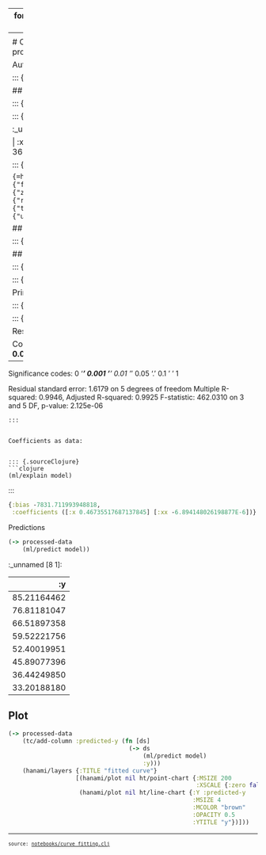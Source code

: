 
---
format:
  html:
    toc: true
    toc-depth: 4
    theme: [cosmo, notebooks/custom.scss]
    output-file: curve_fitting.html
code-block-background: true
include-in-header: {text: '<link rel = "icon" href = "data:," />'}
fontsize: 0.9em

---
<style></style><style>.printedClojure .sourceCode {
  background-color: transparent;
  border-style: none;
}
</style>
<script src="curve_fitting_files/md-default2.js" type="text/javascript"></script><script src="curve_fitting_files/md-default3.js" type="text/javascript"></script><script src="curve_fitting_files/vega4.js" type="text/javascript"></script><script src="curve_fitting_files/vega5.js" type="text/javascript"></script><script src="curve_fitting_files/vega6.js" type="text/javascript"></script>

# Curve fitting example
Samsung A12 charge percentage vs. time graph
This is a Clojure port of a Python program by Omer ZAK.

Authors: Omer Zak, Daniel Slutsky


::: {.sourceClojure}
```clojure
(ns curve-fitting
  (:require [tablecloth.api :as tc]
            [tablecloth.pipeline :as tcpipe]
            [fastmath.stats :as fmstats]
            [tech.v3.datatype.functional :as fun]
            [scicloj.metamorph.core :as mm]
            [scicloj.metamorph.ml :as ml]
            [scicloj.metamorph.ml.loss :as loss]
            [scicloj.ml.smile.regression]
            [tech.v3.dataset.modelling :as modelling]
            [tech.v3.dataset.metamorph :as tmd.mm]
            [clojure.math :as math]
            [aerial.hanami.templates :as ht]
            [scicloj.noj.v1.vis.hanami :as hanami]
            [scicloj.kindly.v4.api :as kindly]
            [scicloj.kindly.v4.kind :as kind]))
```
:::



## Prepare data


::: {.sourceClojure}
```clojure
(def xydata
  (-> [;; (day-of-month, hour, minute, percentage)
       ;; d   h   m   p
       [24,  0, 57, 85]
       [24, 10, 54, 78]
       [24, 18, 53, 65]
       [24, 23, 16, 58]
       [25,  3, 13, 55]
       [25,  6, 30, 46]
       [25, 10, 51, 36]
       [25, 12, 15, 33]]
      tc/dataset
      (tc/rename-columns [:d :h :m :y])
      (tc/map-columns :x [:d :h :m] (fn [d h m]
                                      (+ (* d 24 60)
                                         (* h 60)
                                         m)))
      (tc/select-columns [:x :y])))
```
:::



::: {.sourceClojure}
```clojure
xydata
```
:::


:_unnamed [8 2]:

|    :x | :y |
|------:|---:|
| 34617 | 85 |
| 35214 | 78 |
| 35693 | 65 |
| 35956 | 58 |
| 36193 | 55 |
| 36390 | 46 |
| 36651 | 36 |
| 36735 | 33 |




::: {.sourceClojure}
```clojure
(-> xydata
    (hanami/plot ht/point-chart
                 {:XSCALE {:zero false}
                  :MSIZE 200}))
```
:::



```{=html}
<div><script>vegaEmbed(document.currentScript.parentElement, {"encoding":{"y":{"field":"y","type":"quantitative"},"x":{"scale":{"zero":false},"field":"x","type":"quantitative"}},"usermeta":{"embedOptions":{"renderer":"svg"}},"mark":{"type":"circle","size":200,"tooltip":true},"width":400,"background":"floralwhite","height":300,"data":{"url":"curve_fitting_files\/0.csv","format":{"type":"csv"}}});</script></div>
```



## Auxiliary functions


::: {.sourceClojure}
```clojure
(defn quadroots
  "Solve quadratic equation ax^2 + bx + c = 0
  Return the positive root.
  We expect it to be >= xdata[0] but do not test for this.
  Raise exception if there is no positive root.
  The smaller positive root must be smaller than
  the first value of `:x` in `xydata`."
  [a b c]
  (let [disc (- (* b b)
                (* 4 a c))
        throw-fn (fn [msg]
                   (throw (ex-info msg
                                   {:a a
                                    :b b
                                    :c c
                                    :disc disc})))
        _ (when-not (pos? disc)
            (throw-fn  "Discriminant is not positive"))
        sqrt-disc (math/sqrt disc)
        pre-x1 (+ (- b) sqrt-disc)
        pre-x2 (- (- b) sqrt-disc)
        [x1 x2] (if (< pre-x1 pre-x2)
                  [pre-x2 pre-x1]
                  [pre-x1 pre-x2])]
    (when (neg? x1)
      (throw-fn "There is no positive root"))
    (when (> x2 ((xydata :x) 0))
      (throw-fn "The smaller positive root is too big"))
    x1))
```
:::



## Compute


::: {.sourceClojure}
```clojure
(def processed-data
  (-> xydata
      (tc/add-column :xx #(fun/sq (:x %)))
      (modelling/set-inference-target :y)))
```
:::



::: {.sourceClojure}
```clojure
(def model
  (-> processed-data
      (ml/train {:model-type :smile.regression/ordinary-least-square})))
```
:::


Printed model summary


::: {.sourceClojure}
```clojure
(ml/thaw-model model)
```
:::



::: {.printedClojure}
```clojure
Linear Model:

Residuals:
       Min          1Q      Median          3Q         Max
   -1.5222     -0.4425     -0.2019      1.1882      2.5998

Coefficients:
                  Estimate Std. Error    t value   Pr(>|t|)
Intercept       -7831.7120  1677.6175    -4.6684     0.0055 **
x                   0.4674     0.0940     4.9729     0.0042 **
xx                 -0.0000     0.0000    -5.2396     0.0034 **
---------------------------------------------------------------------
Significance codes:  0 '***' 0.001 '**' 0.01 '*' 0.05 '.' 0.1 ' ' 1

Residual standard error: 1.6179 on 5 degrees of freedom
Multiple R-squared: 0.9946,    Adjusted R-squared: 0.9925
F-statistic: 462.0310 on 3 and 5 DF,  p-value: 2.125e-06

```
:::


Coefficients as data:


::: {.sourceClojure}
```clojure
(ml/explain model)
```
:::



::: {.printedClojure}
```clojure
{:bias -7831.711993948818,
 :coefficients ([:x 0.46735517687137845] [:xx -6.894148026198877E-6])}

```
:::


Predictions


::: {.sourceClojure}
```clojure
(-> processed-data
    (ml/predict model))
```
:::


:_unnamed [8 1]:

|          :y |
|------------:|
| 85.21164462 |
| 76.81181047 |
| 66.51897358 |
| 59.52221756 |
| 52.40019951 |
| 45.89077396 |
| 36.44249850 |
| 33.20188180 |




## Plot


::: {.sourceClojure}
```clojure
(-> processed-data
    (tc/add-column :predicted-y (fn [ds]
                                  (-> ds
                                      (ml/predict model)
                                      :y)))
    (hanami/layers {:TITLE "fitted curve"}
                   [(hanami/plot nil ht/point-chart {:MSIZE 200
                                                     :XSCALE {:zero false}})
                    (hanami/plot nil ht/line-chart {:Y :predicted-y
                                                    :MSIZE 4
                                                    :MCOLOR "brown"
                                                    :OPACITY 0.5
                                                    :YTITLE "y"})]))
```
:::



```{=html}
<div><script>vegaEmbed(document.currentScript.parentElement, {"usermeta":{"embedOptions":{"renderer":"svg"}},"width":400,"background":"floralwhite","title":{"text":"fitted curve"},"layer":[{"encoding":{"y":{"field":"y","type":"quantitative"},"x":{"scale":{"zero":false},"field":"x","type":"quantitative"}},"usermeta":{"embedOptions":{"renderer":"svg"}},"mark":{"type":"circle","size":200,"tooltip":true},"width":400,"background":"floralwhite","height":300},{"encoding":{"y":{"field":"predicted-y","type":"quantitative","axis":{"title":"y"}},"opacity":{"value":0.5},"x":{"field":"x","type":"quantitative"}},"usermeta":{"embedOptions":{"renderer":"svg"}},"mark":{"type":"line","size":4,"color":"brown","tooltip":true},"width":400,"background":"floralwhite","height":300}],"height":300,"data":{"url":"curve_fitting_files\/1.csv","format":{"type":"csv"}}});</script></div>
```



```{=html}
<div style="background-color:grey;height:2px;width:100%;"></div>
```



```{=html}
<div><pre><small><small>source: <a href="https://github.com/scicloj/noj/blob/main/notebooks/curve_fitting.clj">notebooks/curve_fitting.clj</a></small></small></pre></div>
```
